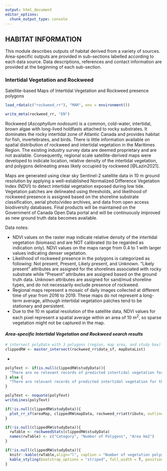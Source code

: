 ```yaml
---
output: html_document
editor_options: 
  chunk_output_type: console
---
```

## **HABITAT INFORMATION**

This module describes outputs of habitat derived from a variety of sources. Area-specific outputs are provided in sub-sections labelled according to each data source. Data descriptions, references and contact information are provided at the beginning of each sub-section.

### **Intertidal Vegetation and Rockweed**

Satellite-based Maps of Intertidal Vegetation and Rockweed presence polygons 

```r
load_rdata(c("rockweed_rr"), "MAR", env = environment())
```

```r
write_meta(rockweed_rr, "EN")
```

Rockweed (_Ascophyllum nodosum_) is a common, cold-water, intertidal, brown algae with long-lived holdfasts attached to rocky substrates. It dominates the rocky intertidal zone of Atlantic Canada and provides habitat for fish, invertebrates, and birds. There is little information available on spatial distribution of rockweed and intertidal vegetation in the Maritimes Region. The existing industry survey data are deemed proprietary and are not available. Consequently, regional scale satellite-derived maps were developed to indicate location, relative density of the intertidal vegetation, and polygons delineating areas likely occupied by rockweed [@Lazin2021].

Maps are generated using clear sky Sentinel-2 satellite data in 10 m ground resolution by applying a well-established Normalized Difference Vegetation Index (NDVI) to detect intertidal vegetation exposed during low tide. Vegetation patches are delineated using thresholds, and likelihood of rockweed presence is assigned based on the shoreline substrate classification, aerial photo/video archives, and data from open access biodiversity databases. Final products will be maintained on the Government of Canada Open Data portal and will be continuously improved as new ground truth data becomes available. 

Data notes:

- NDVI values on the raster map indicate relative density of the intertidal vegetation (biomass) and are NOT calibrated (to be regarded as indication only). NDVI values on the maps range from 0.4 to 1 with larger values indicating denser vegetation.
- Likelihood of rockweed presence in the polygons is categorized as following: Not present, Present, Likely present, and Unknown. “Likely present” attributes are assigned for the shorelines associated with rocky substrate while “Present” attributes are assigned based on the ground truth data. Unknown attributes are assigned for sand/mud shoreline types, and do not necessarily exclude presence of rockweed.
- Regional maps represent a mosaic of daily images collected at different time of year from 2016 to 2019. These maps do not represent a long-term average, although intertidal vegetation patches tend to be stationary and persistent.
- Due to the 10 m spatial resolution of the satellite data, NDVI values for each pixel represent a spatial average within an area of 10 m^2^, so sparse vegetation might not be captured in the map.

#### ***Area-specific Intertidal Vegetation and Rockweed search results***  

```r
# intersect polyData with 3 polygons (region, map area, and study box)
clippedRW <- master_intersect(rockweed_rr$data_sf, mapDataList)
```
*
```r
polyText <- if(is.null(clippedRW$studyData)){
  "There are no relevant records of predicted intertidal vegetation for this search area."
} else {
  "There are relevant records of predicted intertidal vegetation for this search area."
}

polyText <- noquote(polyText)
writeLines(polyText)
```

```r
if(!is.null(clippedRW$studyData)){
  plot_rr_sf(areaMap, clippedRW$mapData, rockweed_rr$attribute, outlines = FALSE, legendName="Rockweed")
}
```

```r
if(!is.null(clippedRW$studyData)){
  rwTable <- rockweedStats(clippedRW$studyData)
  names(rwTable) <- c("Category", "Number of Polygons", "Area km2")
}
```

```r
if(!is.null(clippedRW$studyData)){
  knitr::kable(rwTable,align="l", caption = "Number of vegetation polygons and area (km2) occupied by each rockweed classification category for the search area. Total intertidal vegetation is a sum of all categories.", booktabs = T, escape = F, linesep = "") %>%
  kable_styling(bootstrap_options = "striped", full_width = T, position = "left")
} 
```
